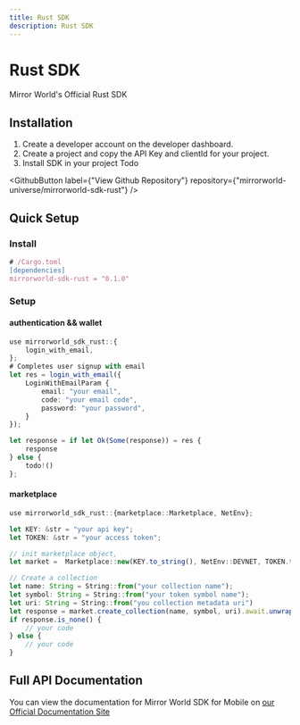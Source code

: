 ```yaml
---
title: Rust SDK
description: Rust SDK
---
```


# Rust SDK

Mirror World's Official Rust SDK

## Installation

1. Create a developer account on the developer dashboard.
2. Create a project and copy the API Key and clientId for your project.
3. Install SDK in your project Todo

<GithubButton
  label={"View Github Repository"}
  repository={"mirrorworld-universe/mirrorworld-sdk-rust"}
/>

## Quick Setup

### Install

```ts
# /Cargo.toml
[dependencies]
mirrorworld-sdk-rust = "0.1.0"
```

### Setup

#### authentication && wallet

```ts
use mirrorworld_sdk_rust::{
    login_with_email,
};
# Completes user signup with email
let res = login_with_email({
    LoginWithEmailParam {
        email: "your email",
        code: "your email code",
        password: "your password",
    }
});

let response = if let Ok(Some(response)) = res {
    response
} else {
    todo!()
};

```

#### marketplace

```ts
use mirrorworld_sdk_rust::{marketplace::Marketplace, NetEnv};

let KEY: &str = "your api key";
let TOKEN: &str = "your access token";

// init marketplace object,
let market =  Marketplace::new(KEY.to_string(), NetEnv::DEVNET, TOKEN.to_string());

// Create a collection
let name: String = String::from("your collection name");
let symbol: String = String::from("your token symbol name");
let uri: String = String::from("you collection metadata uri")
let response = market.create_collection(name, symbol, uri).await.unwrap();
if response.is_none() {
    // your code
} else {
    // your code
}
```

## Full API Documentation

You can view the documentation for Mirror World SDK for Mobile on
[our Official Documentation Site](/rust/rust-api)
